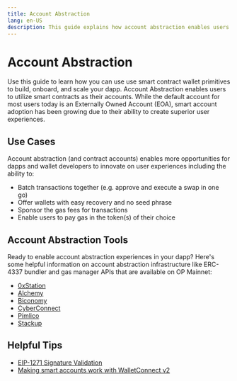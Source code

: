 ```yaml
---
title: Account Abstraction
lang: en-US
description: This guide explains how account abstraction enables users to utilize smart contracts to build, onboard, and scale dapps.
---
```

# Account Abstraction

Use this guide to learn how you can use use smart contract wallet primitives to build, onboard, and scale your dapp.
Account Abstraction enables users to utilize smart contracts as their accounts. While the default account for most users today is an Externally Owned Account (EOA), smart account adoption has been growing due to their ability to create superior user experiences.

## Use Cases
Account abstraction (and contract accounts) enables more opportunities for dapps and wallet developers to innovate on user experiences including the ability to:

- Batch transactions together (e.g. approve and execute a swap in one go)
- Offer wallets with easy recovery and no seed phrase
- Sponsor the gas fees for transactions
- Enable users to pay gas in the token(s) of their choice

## Account Abstraction Tools
Ready to enable account abstraction experiences in your dapp? Here's some helpful information on account abstraction infrastructure like ERC-4337 bundler and gas manager APIs that are available on OP Mainnet:

- [0xStation](https://docs.station.express/overview/intro)
- [Alchemy](https://www.alchemy.com/account-abstraction)
- [Biconomy](https://docs.biconomy.io/docs/category/biconomy-aa-stack)
- [CyberConnect](https://docs.cyberconnect.me/)
- [Pimlico](https://docs.pimlico.io/)
- [Stackup](https://docs.stackup.sh/docs)

## Helpful Tips
- [EIP-1271 Signature Validation](https://eip1271.io/)
- [Making smart accounts work with WalletConnect v2 ](https://safe-global.notion.site/WalletConnect-v2-update-Issues-and-solutions-for-smart-wallets-3fc32fad6af4485fa5823eaebd486819)
